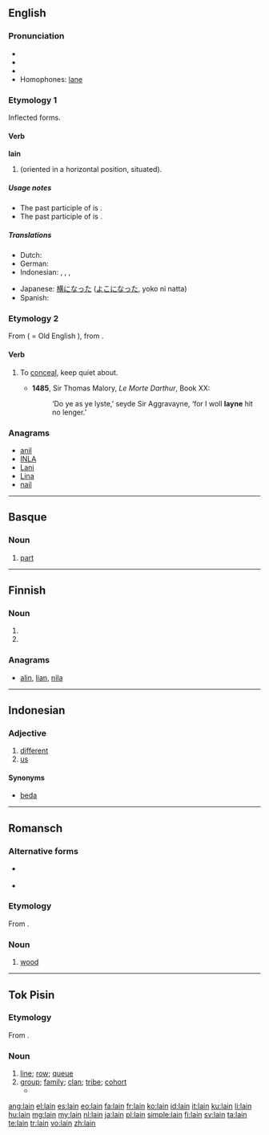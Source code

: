 {{also|láin}}

==English==

===Pronunciation===
* {{IPA|/lein/}}
* {{audio|en-us-lain.ogg|Audio (US)}}
* {{rhymes|eɪn}}
* Homophones: [[lane]]

===Etymology 1===
Inflected forms.

====Verb====
'''lain'''

# {{past participle of|[[lie#Etymology 1|lie]]|nodot=1}} (oriented in a horizontal position, situated).

=====Usage notes=====
* The past participle of {{term||[[lie#Etymology 2|lie]]|deceive}} is {{term|lied|lang=en}}.
* The past participle of {{term||[[lay#Etymology 1|lay]]|put down}} is {{term|laid|lang=en}}.

=====Translations=====
{{trans-top|situated horizontally}}
* Dutch: {{t+|nl|gelegen}}
* German: {{t+|de|gelegen}}
* Indonesian: {{t+|id|baring|alt=berbaring}}, {{t+|id|baring|alt=membaringkan}}, {{t+|id|baring|alt=dibaringkan}}, {{t+|id|baring|alt=terbaring}}
{{trans-mid}}
* Japanese: [[横になった]] ([[よこになった]], yoko ni natta)
* Spanish: {{t-|es|tumbado}}
{{trans-bottom}}

===Etymology 2===
From {{etyl|non}} {{term|løyna||to conceal}} ( = Old English {{term|lignan|līġnan}}), from {{etyl|gem-pro|en}} {{recons|laugnā||secrecy|lang=gem-pro}}.

====Verb====
{{en-verb}}

# {{obsolete}} To [[conceal]], keep quiet about. {{defdate|14th-19th c.}}
#* '''1485''', Sir Thomas Malory, ''Le Morte Darthur'', Book XX:
#*:‘Do ye as ye lyste,’ seyde Sir Aggravayne, ‘for I woll '''layne''' hit no lenger.’

===Anagrams===
* [[anil#English|anil]]
* [[INLA#English|INLA]]
* [[Lani#English|Lani]]
* [[Lina#English|Lina]]
* [[nail#English|nail]]

----

==Basque==

===Noun===
{{eu-noun}}

# [[part]]

----

==Finnish==

===Noun===
{{head|fi|noun form}}

# {{fi-form of|type=noun|case=instructive|pl=plural|[[laki]]}}
# {{fi-form of|type=noun|case=genitive|pl=singular|[[laki]]}}

===Anagrams===
* [[alin#Finnish|alin]], [[lian#Finnish|lian]], [[nila#Finnish|nila]]

----

==Indonesian==
{{rfc}}

===Adjective===
{{head|id|adjective}}

# [[different]]
# [[us]]

====Synonyms====
* [[beda]]

----

==Romansch==

===Alternative forms===
* {{qualifier|Sutsilvan}} {{l|rm|len}}
* {{qualifier|Sursilvan|Surmiran}} {{l|rm|lenn}}

===Etymology===
From {{etyl|la|rm}} {{term|lignum|lang=la}}.

===Noun===
{{head|rm|noun|g=m}}

# {{context|Rumantsch Grischun|Puter|Vallader|lang=rm}} [[wood]]

----
==Tok Pisin==

===Etymology===
From {{etyl|en|tpi}} {{term|line|lang=en}}.

===Noun===
{{head|tpi|noun}}

# [[line]]; [[row]]; [[queue]]
# [[group]]; [[family]]; [[clan]]; [[tribe]]; [[cohort]]
#* {{tpi-cite-bible|Gen|3|15|Na bai mi mekim yu i stap birua bilong meri, na meri i stap birua bilong yu. Na bai mi mekim ol '''lain''' bilong yu i birua long '''lain''' bilong meri. Bai ol i krungutim het bilong yu, na bai yu kaikaim lek bilong ol.”}}

{{LDL|tpi}}

[[ang:lain]]
[[el:lain]]
[[es:lain]]
[[eo:lain]]
[[fa:lain]]
[[fr:lain]]
[[ko:lain]]
[[id:lain]]
[[it:lain]]
[[ku:lain]]
[[li:lain]]
[[hu:lain]]
[[mg:lain]]
[[my:lain]]
[[nl:lain]]
[[ja:lain]]
[[pl:lain]]
[[simple:lain]]
[[fi:lain]]
[[sv:lain]]
[[ta:lain]]
[[te:lain]]
[[tr:lain]]
[[vo:lain]]
[[zh:lain]]